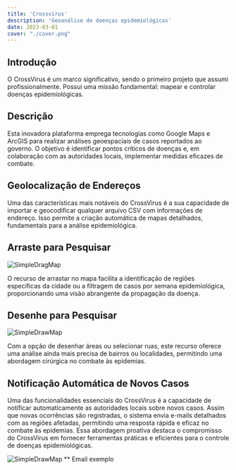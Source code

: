 ```yaml
---
title: 'Crossvirus'
description: 'Geoanálise de doenças epidemiológicas'
date: 2023-03-01
cover: "./cover.png"
---
```


## Introdução
O CrossVirus é um marco significativo, sendo o primeiro projeto que assumi profissionalmente. Possui uma missão fundamental: mapear e controlar doenças epidemiológicas.

## Descrição
Esta inovadora plataforma emprega tecnologias como Google Maps e ArcGIS para realizar análises geoespaciais de casos reportados ao governo. O objetivo é identificar pontos críticos de doenças e, em colaboração com as autoridades locais, implementar medidas eficazes de combate.

## Geolocalização de Endereços
Uma das características mais notáveis do CrossVirus é a sua capacidade de importar e geocodificar qualquer arquivo CSV com informações de endereço. Isso permite a criação automática de mapas detalhados, fundamentais para a análise epidemiológica.

## Arraste para Pesquisar
![SimpleDragMap](https://github.com/andre-brandao/portfolio/blob/master/public/crossvirus/dragmap.png?raw=true)

O recurso de arrastar no mapa facilita a identificação de regiões específicas da cidade ou a filtragem de casos por semana epidemiológica, proporcionando uma visão abrangente da propagação da doença.

## Desenhe para Pesquisar
![SimpleDrawMap](https://github.com/andre-brandao/portfolio/blob/master/public/crossvirus/drawmap.png?raw=true)

Com a opção de desenhar áreas ou selecionar ruas, este recurso oferece uma análise ainda mais precisa de bairros ou localidades, permitindo uma abordagem cirúrgica no combate às epidemias.



## Notificação Automática de Novos Casos
Uma das funcionalidades essenciais do CrossVirus é a capacidade de notificar automaticamente as autoridades locais sobre novos casos. Assim que novas ocorrências são registradas, o sistema envia e-mails detalhados com as regiões afetadas, permitindo uma resposta rápida e eficaz no combate às epidemias. Essa abordagem proativa destaca o compromisso do CrossVirus em fornecer ferramentas práticas e eficientes para o controle de doenças epidemiológicas.

![SimpleDrawMap](https://github.com/andre-brandao/portfolio/blob/master/public/crossvirus/email.png?raw=true)
** Email exemplo